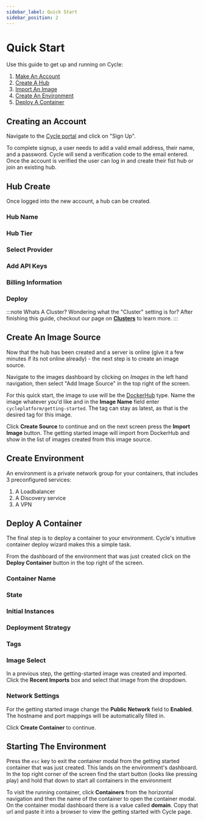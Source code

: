 ```yaml
---
sidebar_label: Quick Start
sidebar_position: 2
---
```







# Quick Start

Use this guide to get up and running on Cycle:


1. [Make An Account](#account-create)
2. [Create A Hub](#hub-create)
3. [Import An Image](#create-an-image-source)
4. [Create An Environment](#create-environment)
5. [Deploy A Container](#deploy-a-container)



## Creating an Account

Navigate to the [Cycle portal](https://portal.cycle.io) and click on "Sign Up".

To complete signup, a user needs to add a valid email address, their name, and a password.  Cycle will send a verification code to the email entered.  Once the account is verified the user can log in and create their fist hub or join an existing hub.






## Hub Create
Once logged into the new account, a hub can be created.

### Hub Name
<HubName />


### Hub Tier
<HubTier />


### Select Provider
<SelectProvider />


### Add API Keys
<AddApiKeys />


### Billing Information
<BillingInfo />

### Deploy
<Deploy />


:::note  Whats A Cluster?
Wondering what the "Cluster" setting is for?  After finishing this guide, checkout our page on [**Clusters**](/docs/infrastructure/clusters) to learn more.
:::


## Create An Image Source
Now that the hub has been created and a server is online (give it a few minutes if its not online already) - the next step is to create an image source.

Navigate to the images dashboard by clicking on *Images* in the left hand navigation, then select "Add Image Source" in the top right of the screen.

For this quick start, the image to use will be the [DockerHub](/docs/images/sources/dockerhub-source) type.  Name the image whatever you'd like and in the **Image Name** field enter `cycleplatform/getting-started`.  The tag can stay as latest, as that is the desired tag for this image.

Click **Create Source** to continue and on the next screen press the **Import Image** button.  The getting started image will import from DockerHub and show in the list of images created from this image source.


## Create Environment
An environment is a private network group for your containers, that includes 3 preconfigured services:
1. A Loadbalancer
2. A Discovery service
3. A VPN

<EnvironmentCreate />


## Deploy A Container
The final step is to deploy a container to your environment.  Cycle's intuitive container deploy wizard makes this a simple task.

From the dashboard of the environment that was just created click on the **Deploy Container** button in the top right of the screen.

### Container Name
<ContainerName />

### State
<ContainerState />

### Initial Instances
<InitialInstances />

### Deployment Strategy
<DeploymentStrategy />

### Tags
<Tags />

### Image Select
<ImageSelect />

In a previous step, the getting-started image was created and imported.  Click the **Recent Imports** box and select that image from the dropdown.

### Network Settings
<NetworkFields />

For the getting started image change the **Public Network** field to **Enabled**.  The hostname and port mappings will be automatically filled in.

Click **Create Container** to continue.

## Starting The Environment
Press the `esc` key to exit the container modal from the getting started container that was just created.  This lands on the environment's dashboard.  In the top right corner of the screen find the start button (looks like pressing play) and hold that down to start all containers in the environment

To visit the running container, click **Containers** from the horizontal navigation and then the name of the container to open the container modal. On the container modal dashboard there is a value called **domain**.  Copy that url and paste it into a browser to view the getting started with Cycle page.



<NoteGlobalVsSingleStart />







